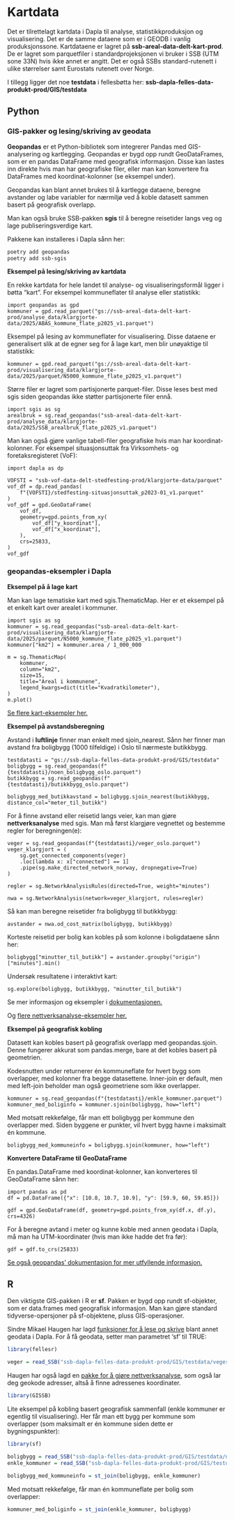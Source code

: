 # Kartdata
Det er tilrettelagt kartdata i Dapla til analyse, statistikkproduksjon og visualisering. 
Det er de samme dataene som er i GEODB i vanlig produksjonssone. Kartdataene er lagret på **ssb-areal-data-delt-kart-prod**.
De er lagret som parquetfiler i standardprojeksjonen vi bruker i SSB (UTM sone 33N) hvis ikke annet er angitt. 
Det er også SSBs standard-rutenett i ulike størrelser samt Eurostats rutenett over Norge.

I tillegg ligger det noe **testdata** i fellesbøtta her: **ssb-dapla-felles-data-produkt-prod/GIS/testdata**

## Python
### GIS-pakker og lesing/skriving av geodata
**Geopandas** er et Python-bibliotek som integrerer Pandas med GIS-analysering og kartlegging.
Geopandas er bygd opp rundt GeoDataFrames, som er en pandas DataFrame med geografisk informasjon. 
Disse kan lastes inn direkte hvis man har geografiske filer, eller man kan konvertere fra DataFrames 
med koordinat-kolonner (se eksempel under).

Geopandas kan blant annet brukes til å kartlegge dataene, beregne avstander og labe variabler for nærmiljø ved å koble datasett sammen basert på geografisk overlapp.

Man kan også bruke SSB-pakken **sgis** til å beregne reisetider langs veg og lage publiseringsverdige kart. 

Pakkene kan installeres i Dapla sånn her:

```.bash
poetry add geopandas
poetry add ssb-sgis
```

**Eksempel på lesing/skriving av kartdata**

En rekke kartdata for hele landet til analyse- og visualiseringsformål ligger i bøtta "kart". 
For eksempel kommuneflater til analyse eller statistikk:

```.python
import geopandas as gpd
kommuner = gpd.read_parquet("gs://ssb-areal-data-delt-kart-prod/analyse_data/klargjorte-data/2025/ABAS_kommune_flate_p2025_v1.parquet")
```

Eksempel på lesing av kommuneflater for visualisering. Disse dataene er generalisert slik at de egner seg for
å lage kart, men blir unøyaktige til statistikk:

```.python
kommuner = gpd.read_parquet("gs://ssb-areal-data-delt-kart-prod/visualisering_data/klargjorte-data/2025/parquet/N5000_kommune_flate_p2025_v1.parquet")
```

Større filer er lagret som partisjonerte parquet-filer. Disse leses best med sgis siden geopandas ikke støtter partisjonerte filer ennå.

```.python
import sgis as sg
arealbruk = sg.read_geopandas("ssb-areal-data-delt-kart-prod/analyse_data/klargjorte-data/2025/SSB_arealbruk_flate_p2025_v1.parquet")
```

Man kan også gjøre vanlige tabell-filer geografiske hvis man har koordinat-kolonner. For eksempel situasjonsuttak fra Virksomhets- og foretaksregisteret (VoF):

```.python
import dapla as dp

VOFSTI = "ssb-vof-data-delt-stedfesting-prod/klargjorte-data/parquet"
vof_df = dp.read_pandas(
    f"{VOFSTI}/stedfesting-situasjonsuttak_p2023-01_v1.parquet"
)
vof_gdf = gpd.GeoDataFrame(
    vof_df, 
    geometry=gpd.points_from_xy(
        vof_df["y_koordinat"],
        vof_df["x_koordinat"],
    ),
    crs=25833,
)
vof_gdf
```

### geopandas-eksempler i Dapla

**Eksempel på å lage kart**

Man kan lage tematiske kart med sgis.ThematicMap. Her er et eksempel på et enkelt kart over arealet i kommuner. 

```.python
import sgis as sg
kommuner = sg.read_geopandas("ssb-areal-data-delt-kart-prod/visualisering_data/klargjorte-data/2025/parquet/N5000_kommune_flate_p2025_v1.parquet")
kommuner["km2"] = kommuner.area / 1_000_000

m = sg.ThematicMap(
    kommuner, 
    column="km2", 
    size=15,
    title="Areal i kommunene",
    legend_kwargs=dict(title="Kvadratkilometer"),
)
m.plot()
```

[Se flere kart-eksempler her.](https://statisticsnorway.github.io/ssb-sgis/examples/maps.html)

**Eksempel på avstandsberegning**

Avstand i **luftlinje** finner man enkelt med sjoin_nearest. 
Sånn her finner man avstand fra boligbygg (1000 tilfeldige) i Oslo til nærmeste butikkbygg.

```.python
testdatasti = "gs://ssb-dapla-felles-data-produkt-prod/GIS/testdata"
boligbygg = sg.read_geopandas(f"{testdatasti}/noen_boligbygg_oslo.parquet")
butikkbygg = sg.read_geopandas(f"{testdatasti}/butikkbygg_oslo.parquet")

boligbygg_med_butikkavstand = boligbygg.sjoin_nearest(butikkbygg, distance_col="meter_til_butikk")
```

For å finne avstand eller reisetid langs veier, kan man gjøre **nettverksanalyse** med sgis.
Man må først klargjøre vegnettet og bestemme regler for beregningen(e):

```.python
veger = sg.read_geopandas(f"{testdatasti}/veger_oslo.parquet")
veger_klargjort = (
    sg.get_connected_components(veger)
    .loc[lambda x: x["connected"] == 1]
    .pipe(sg.make_directed_network_norway, dropnegative=True)
)

regler = sg.NetworkAnalysisRules(directed=True, weight="minutes")

nwa = sg.NetworkAnalysis(network=veger_klargjort, rules=regler)
```

Så kan man beregne reisetider fra boligbygg til butikkbygg:

```.python
avstander = nwa.od_cost_matrix(boligbygg, butikkbygg)
```

Korteste reisetid per bolig kan kobles på som kolonne i boligdataene sånn her:

```.python
boligbygg["minutter_til_butikk"] = avstander.groupby("origin")["minutes"].min()
```

Undersøk resultatene i interaktivt kart:

```.python
sg.explore(boligbygg, butikkbygg, "minutter_til_butikk")
```

Se mer informasjon og eksempler i [dokumentasjonen.](https://statisticsnorway.github.io/ssb-sgis/reference/networkanalysis/networkanalysis.html#sgis.networkanalysis.networkanalysis.NetworkAnalysis.od_cost_matrix)

Og [flere nettverksanalyse-eksempler her.](https://nbviewer.org/github/statisticsnorway/intro_til_geopandas/blob/main/3_nettverksanalyse_lang.ipynb)

**Eksempel på geografisk kobling**

Datasett kan kobles basert på geografisk overlapp med geopandas.sjoin. 
Denne fungerer akkurat som pandas.merge, bare at det kobles basert på geometrien.

Kodesnutten under returnerer én kommuneflate for hvert bygg som overlapper, med kolonner fra begge datasettene. 
Inner-join er default, men med left-join beholder man også geometriene som ikke overlapper.

```.python
kommuner = sg.read_geopandas(f"{testdatasti}/enkle_kommuner.parquet")
kommuner_med_boliginfo = kommuner.sjoin(boligbygg, how="left")
```

Med motsatt rekkefølge, får man ett boligbygg per kommune den overlapper med. Siden byggene er punkter, vil hvert bygg havne i maksimalt én kommune. 

```.python
boligbygg_med_kommuneinfo = boligbygg.sjoin(kommuner, how="left")
```

**Konvertere DataFrame til GeoDataFrame**

En pandas.DataFrame med koordinat-kolonner, kan konverteres til GeoDataFrame sånn her:

```.python
import pandas as pd
df = pd.DataFrame({"x": [10.8, 10.7, 10.9], "y": [59.9, 60, 59.85]})

gdf = gpd.GeoDataFrame(df, geometry=gpd.points_from_xy(df.x, df.y), crs=4326)
```

For å beregne avtand i meter og kunne koble med annen geodata i Dapla, må man ha UTM-koordinater (hvis man ikke hadde det fra før):

```.python
gdf = gdf.to_crs(25833)
```

[Se også geopandas' dokumentasjon for mer utfyllende informasjon.](https://geopandas.org/en/stable/docs/user_guide.html)

## R
Den viktigste GIS-pakken i R er **sf**. Pakken er bygd opp rundt sf-objekter, 
som er data.frames med geografisk informasjon. 
Man kan gjøre standard tidyverse-opersjoner på sf-objektene, pluss GIS-operasjoner. 

Sindre Mikael Haugen har lagd [funksjoner for å lese og skrive](https://statisticsnorway.github.io/fellesr/articles/vignette__DAPLA_jukseark.html
) blant annet geodata i Dapla. For å få geodata, setter man parametret 'sf' til TRUE:

```.r
library(fellesr)

veger = read_SSB("ssb-dapla-felles-data-produkt-prod/GIS/testdata/veger_oslo.parquet", sf = TRUE)
```

Haugen har også lagd en [pakke for å gjøre nettverksanalyse](https://statisticsnorway.github.io/GISSB/articles/GISSB_vignette.html), 
som også lar deg geokode adresser, altså å finne adressenes koordinater.

```.r
library(GISSB)
```

Lite eksempel på kobling basert geografisk sammenfall (enkle kommuner er egentlig til visualisering).
Her får man ett bygg per kommune som overlapper (som maksimalt er én kommune siden dette er bygningspunkter):

```.r
library(sf)

boligbygg = read_SSB("ssb-dapla-felles-data-produkt-prod/GIS/testdata/noen_boligbygg_oslo.parquet", sf = TRUE)
enkle_kommuner = read_SSB("ssb-dapla-felles-data-produkt-prod/GIS/testdata/enkle_kommuner.parquet", sf = TRUE)

boligbygg_med_kommuneinfo = st_join(boligbygg, enkle_kommuner)
```

Med motsatt rekkefølge, får man én kommuneflate per bolig som overlapper:

```.r
kommuner_med_boliginfo = st_join(enkle_kommuner, boligbygg)
```
